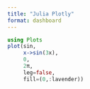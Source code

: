 ```yaml
---
title: "Julia Plotly"
format: dashboard
---
```



```julia
using Plots
plot(sin, 
     x->sin(3x), 
     0, 
     2π, 
     leg=false, 
     fill=(0,:lavender))
```